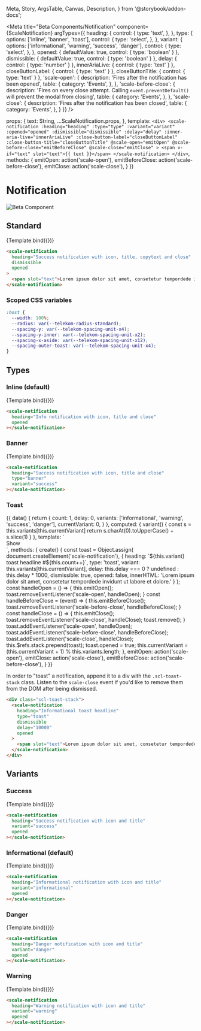   Meta,
  Story,
  ArgsTable,
  Canvas,
  Description,
} from '@storybook/addon-docs';

<Meta
  title="Beta Components/Notification"
  component={ScaleNotification}
  argTypes={{
    heading: {
      control: {
        type: 'text',
      },
    },
    type: {
      options: ['inline', 'banner', 'toast'],
      control: {
        type: 'select',
      },
    },
    variant: {
      options: ['informational', 'warning', 'success', 'danger'],
      control: {
        type: 'select',
      },
    },
    opened: {
      defaultValue: true,
      control: {
        type: 'boolean'
      }
    },
    dismissible: {
      defaultValue: true,
      control: {
        type: 'boolean'
      }
    },
    delay: {
      control: {
        type: 'number'
      }
    },
    innerAriaLive: {
      control: {
        type: 'text'
      }
    },
    closeButtonLabel: {
      control: {
        type: 'text'
      }
    },
    closeButtonTitle: {
      control: {
        type: 'text'
      }
    },
    'scale-open': {
      description: 'Fires after the notification has been opened',
      table: {
        category: 'Events',
      },
    },
    'scale-before-close': {
      description: 'Fires on every close attempt. Calling `event.preventDefault()` will prevent the modal from closing',
      table: {
        category: 'Events',
      },
    },
    'scale-close': {
      description: 'Fires after the notification has been closed',
      table: {
        category: 'Events',
      },
    }
  }}
/>

  props: {
    text: String,
    ...ScaleNotification.props,
  },
  template: `
    <div>
      <scale-notification
        :heading="heading"
        :type="type"
        :variant="variant"
        :opened="opened"
        :dismissible="dismissible"
        :delay="delay"
        :inner-aria-live="innerAriaLive"
        :close-button-label="closeButtonLabel"
        :close-button-title="closeButtonTitle"
        @scale-open="emitOpen"
        @scale-before-close="emitBeforeClose"
        @scale-close="emitClose"
      >
        <span v-if="text" slot="text">{{ text }}</span>
      </scale-notification>
    </div>
  `,
  methods: {
    emitOpen: action('scale-open'),
    emitBeforeClose: action('scale-before-close'),
    emitClose: action('scale-close'),
  }
})

<div
  style={{
    display: 'inline-flex',
    alignItems: 'center',
    justifyContent: 'space-between',
    width: '100%',
  }}
>
  <h1>Notification</h1>
  <img src="assets/beta.png" alt="Beta Component" />
</div>

## Standard

<Canvas withSource="none">
  <Story
    name="Standard"
    args={{
      heading: 'Info notification with icon, title, copytext and close',
      text: 'Lorem ipsum dolor sit amet, consetetur tempordede invidunt ut labore et dolore.',
    }}
  >
    {Template.bind({})}
  </Story>
</Canvas>

<ArgsTable story="Standard" />

```html
<scale-notification
  heading="Success notification with icon, title, copytext and close"
  dismissible
  opened
>
  <span slot="text">Lorem ipsum dolor sit amet, consetetur tempordede invidunt ut labore et dolore.</span>
</scale-notification>
```

### Scoped CSS variables

```css
:host {
  --width: 100%;
  --radius: var(--telekom-radius-standard);
  --spacing-y: var(--telekom-spacing-unit-x4);
  --spacing-y-inner: var(--telekom-spacing-unit-x2);
  --spacing-x-aside: var(--telekom-spacing-unit-x12);
  --spacing-outer-toast: var(--telekom-spacing-unit-x4);
}
```

## Types

### Inline (default)

<Canvas withSource="none">
  <Story name="Inline" args={{
    heading: 'Info notification with icon, title and close',
  }}>
    {Template.bind({})}
  </Story>
</Canvas>

```html
<scale-notification
  heading="Info notification with icon, title and close"
  opened
></scale-notification>
```

### Banner

<Canvas withSource="none">
  <Story name="Banner" args={{
    heading: 'Success notification with icon, title and close',
    type: 'banner',
    variant: 'success',
  }}>
    {Template.bind({})}
  </Story>
</Canvas>

```html
<scale-notification
  heading="Success notification with icon, title and close"
  type="banner"
  variant="success"
></scale-notification>
```

### Toast

<Canvas withSource="none">
  <Story name="Toast">
    {{
      data() {
        return {
          count: 1,
          delay: 0,
          variants: ['informational', 'warning', 'success', 'danger'],
          currentVariant: 0,
        }
      },
      computed: {
        variant() {
          const s = this.variants[this.currentVariant]
          return s.charAt(0).toUpperCase() + s.slice(1)
        }
      },
      template: `
        <div>
          <div ref="stack" class="scl-toast-stack"></div>
          <div style="display: flex; gap: var(--telekom-spacing-unit-x12); align-items: center">
            <scale-button variant="secondary" @click="create">Show</scale-button>
            <scale-slider
              @scale-change="$event => this.delay = $event.target.value"
              label="Delay"
              min="0"
              max="10"
              show-step-marks
              unit="s"
              helper-text="0 means no timeout."
            ></scale-slider>
          </div>
        </div>
      `,
      methods: {
        create() {
          const toast = Object.assign(
            document.createElement('scale-notification'),
            {
              heading: `${this.variant} toast headline #${this.count++}`, 
              type: 'toast',
              variant: this.variants[this.currentVariant],
              delay: this.delay === 0 ? undefined : this.delay * 1000,
              dismissible: true,
              opened: false,
              innerHTML: '<span slot="text">Lorem ipsum dolor sit amet, consetetur tempordede invidunt ut labore et dolore.</span>'
            }
          );
          const handleOpen = () => {
            this.emitOpen();
            toast.removeEventListener('scale-open', handleOpen);
          }
          const handleBeforeClose = (event) => {
            this.emitBeforeClose();
            toast.removeEventListener('scale-before-close', handleBeforeClose);
          }
          const handleClose = () => {
            this.emitClose();
            toast.removeEventListener('scale-close', handleClose);
            toast.remove();
          }
          toast.addEventListener('scale-open', handleOpen);
          toast.addEventListener('scale-before-close', handleBeforeClose);
          toast.addEventListener('scale-close', handleClose);
          this.$refs.stack.prepend(toast);
          toast.opened = true;
          this.currentVariant = (this.currentVariant + 1) % this.variants.length;
        },
        emitOpen: action('scale-open'),
        emitClose: action('scale-close'),
        emitBeforeClose: action('scale-before-close'),
      }
    }}
  </Story>
</Canvas>

In order to "toast" a notification, append it to a div with the `.scl-toast-stack` class. Listen to the `scale-close` event if you'd like to remove them from the DOM after being dismissed.

```html
<div class="scl-toast-stack">
  <scale-notification
    heading="Informational toast headline"
    type="toast"
    dismissible
    delay="10000"
    opened
  >
    <span slot="text">Lorem ipsum dolor sit amet, consetetur tempordede invidunt ut labore et dolore.</span>
  </scale-notification>
</div>
```

## Variants

### Success

<Canvas withSource="none">
  <Story name="Success" args={{
    heading: 'Success notification with icon and title',
    variant: 'success',
    dismissible: false,
  }}>
    {Template.bind({})}
  </Story>
</Canvas>

```html
<scale-notification
  heading="Success notification with icon and title"
  variant="success"
  opened
></scale-notification>
```

### Informational (default)

<Canvas withSource="none">
  <Story name="Informational" args={{
    heading: 'Informational notification with icon and title',
    variant: 'informational',
    dismissible: false,
  }}>
    {Template.bind({})}
  </Story>
</Canvas>

```html
<scale-notification
  heading="Informational notification with icon and title"
  variant="informational"
  opened
></scale-notification>
```

### Danger

<Canvas withSource="none">
  <Story name="Danger" args={{
    heading: 'Danger notification with icon and title',
    variant: 'danger',
    dismissible: false,
  }}>
    {Template.bind({})}
  </Story>
</Canvas>

```html
<scale-notification
  heading="Danger notification with icon and title"
  variant="danger"
  opened
></scale-notification>
```

### Warning

<Canvas withSource="none">
  <Story name="Warning" args={{
    heading: 'Warning notification with icon and title',
    variant: 'warning',
    dismissible: false,
  }}>
    {Template.bind({})}
  </Story>
</Canvas>

```html
<scale-notification
  heading="Warning notification with icon and title"
  variant="warning"
  opened
></scale-notification>
```
